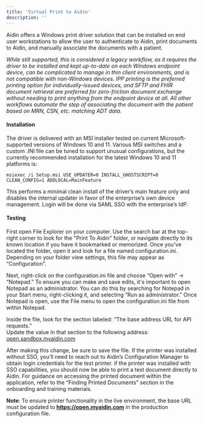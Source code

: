 ```yaml
---
title: 'Virtual Print to Aidin'
description: ''
---
```


Aidin offers a Windows print driver solution that can be installed on end user workstations to allow the user to authenticate to Aidin, print documents to Aidin, and manually associate the documents with a patient.

*While still supported, this is considered a legacy workflow, as it requires the driver to be installed and kept up-to-date on each Windows endpoint device, can be complicated to manage in thin client environments, and is not compatible with non-Windows devices. IPP printing is the preferred printing option for individually-issued devices, and SFTP and FHIR document retrieval are preferred for zero-friction document exchange without needing to print anything from the endpoint device at all. All other workflows automate the step of associating the document with the patient based on MRN, CSN, etc. matching ADT data.*

#### **Installation** 

The driver is delivered with an MSI installer tested on current Microsoft-supported versions of Windows 10 and 11\. Various MSI switches and a custom .INI file can be tuned to support unusual configurations, but the currently recommended installation for the latest Windows 10 and 11 platforms is:

```shell
msiexec /i Setup.msi USE_UPDATER=0 INSTALL_GHOSTSCRIPT=0 CLEAN_CONFIG=1 ADDLOCAL=MainFeature
```

This performs a minimal clean install of the driver’s main feature only and disables the internal updater in favor of the enterprise’s own device management. Login will be done via SAML SSO with the enterprise’s IdP.

#### **Testing** 

First open File Explorer on your computer. Use the search bar at the top-right corner to look for the "Print To Aidin" folder, or navigate directly to its known location if you have it bookmarked or memorized. Once you've located the folder, open it and look for a file named configuration.ini. Depending on your folder view settings, this file may appear as “Configuration”.

Next, right-click on the configuration.ini file and choose “Open with” → “Notepad.” To ensure you can make and save edits, it's important to open Notepad as an administrator. You can do this by searching for Notepad in your Start menu, right-clicking it, and selecting “Run as administrator.” Once Notepad is open, use the File menu to open the configuration.ini file from within Notepad.

Inside the file, look for the section labeled: “The base address URL for API requests.”  
Update the value in that section to the following  address: [open.sandbox.myaidin.com](http://open.sandbox.myaidin.com)

After making this change, be sure to save the file. If the printer was installed without SSO, you’ll need to reach out to Aidin’s Configuration Manager to obtain login credentials for the test printer. if the printer was installed with SSO capabilities, you should now be able to print a test document directly to Aidin. For guidance on accessing the printed document within the application, refer to the “Finding Printed Documents” section in the onboarding and training materials.

**Note**: To ensure printer functionality in the live environment, the base URL must be updated to **https://open.myaidin.com** in the production configuration file.

